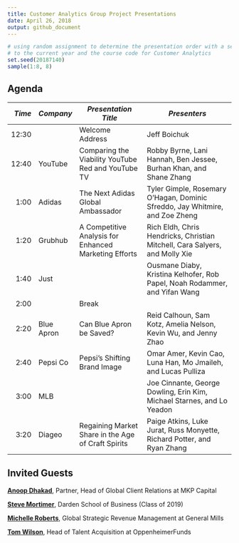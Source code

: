 ```yaml
---
title: Customer Analytics Group Project Presentations
date: April 26, 2018
output: github_document
---
```


```r
# using random assignment to determine the presentation order with a seed equal 
# to the current year and the course code for Customer Analytics
set.seed(20187140)
sample(1:8, 8)
```

## Agenda
*Time*  | *Company* | *Presentation Title* | *Presenters*
---:| ---------- | ------------------------ | ----------------------------------
12:30	|            | Welcome Address | Jeff Boichuk
12:40	|	YouTube	   | Comparing the Viability YouTube Red and YouTube TV	|	Robby Byrne, Lani Hannah, Ben Jessee, Burhan Khan, and Shane Zhang
1:00	| Adidas     | The Next Adidas Global Ambassador	|	Tyler Gimple, Rosemary O'Hagan, Dominic Sfreddo, Jay Whitmire, and Zoe Zheng
1:20	|	Grubhub    | A Competitive Analysis for Enhanced Marketing Efforts |	Rich Eldh, Chris Hendricks, Christian Mitchell, Cara Salyers, and Molly Xie
1:40	|	Just       |	  |	Ousmane Diaby, Kristina Kelhofer, Rob Papel, Noah Rodammer, and Yifan Wang
2:00	|	           | Break	|
2:20	|	Blue Apron | Can Blue Apron be Saved?	|	Reid Calhoun, Sam Kotz, Amelia Nelson, Kevin Wu, and Jenny Zhao
2:40	|	Pepsi Co	 | Pepsi's Shifting Brand Image	|	Omar Amer, Kevin Cao, Luna Han, Mo Jmaileh, and Lucas Pulliza
3:00	|	MLB	       |  | Joe Cinnante, George Dowling, Erin Kim, Michael Starnes, and Lo Yeadon
3:20	|	Diageo     | Regaining Market Share in the Age of Craft Spirits |	Paige Atkins, Luke Jurat, Russ Monyette, Richard Potter, and Ryan Zhang

## Invited Guests
[**Anoop Dhakad**][Dhakad], Partner, Head of Global Client Relations at MKP
Capital

[**Steve Mortimer**][Mortimer], Darden School of Business (Class of 2019)

[**Michelle Roberts**][Roberts], Global Strategic Revenue Management at General
Mills

[**Tom Wilson**][Wilson], Head of Talent Acquisition at OppenheimerFunds

[Dhakad]: https://www.linkedin.com/in/anoopdhakad/
[Mortimer]: https://www.linkedin.com/in/stevenmmortimer/
[Roberts]: https://www.linkedin.com/in/michelle-roberts-997a548/
[Wilson]: https://www.linkedin.com/in/tom-wilson-993b28/
